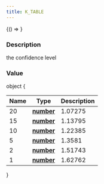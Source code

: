 ```yaml
---
title: K_TABLE
---
```



<!-- Expose turf as global var for experimenting in the browser console -->

<BrowserOnly>{() => <WindowTurfGlobal turf={turf} />}</BrowserOnly>

### Description

the confidence level

### Value

object \{

| Name | Type                                                                                            | Description |
| ---- | ----------------------------------------------------------------------------------------------- | ----------- |
| 20   | **[number](https://developer.mozilla.org/docs/Web/JavaScript/Reference/Global_Objects/Number)** | 1.07275     |
| 15   | **[number](https://developer.mozilla.org/docs/Web/JavaScript/Reference/Global_Objects/Number)** | 1.13795     |
| 10   | **[number](https://developer.mozilla.org/docs/Web/JavaScript/Reference/Global_Objects/Number)** | 1.22385     |
| 5    | **[number](https://developer.mozilla.org/docs/Web/JavaScript/Reference/Global_Objects/Number)** | 1.3581      |
| 2    | **[number](https://developer.mozilla.org/docs/Web/JavaScript/Reference/Global_Objects/Number)** | 1.51743     |
| 1    | **[number](https://developer.mozilla.org/docs/Web/JavaScript/Reference/Global_Objects/Number)** | 1.62762     |

\}
